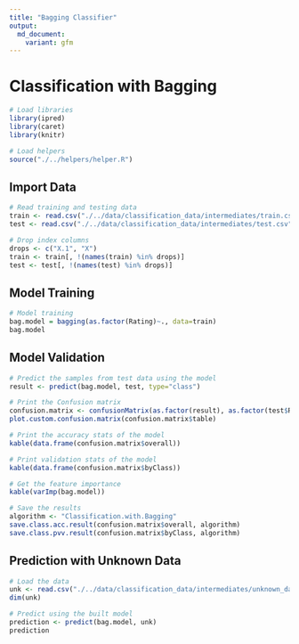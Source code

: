 ```yaml
---
title: "Bagging Classifier"
output:
  md_document:
    variant: gfm
---
```


# Classification with Bagging

```r
# Load libraries
library(ipred)
library(caret)
library(knitr)

# Load helpers
source("./../helpers/helper.R")
```

## Import Data

```r
# Read training and testing data
train <- read.csv("./../data/classification_data/intermediates/train.csv")
test <- read.csv("./../data/classification_data/intermediates/test.csv")

# Drop index columns
drops <- c("X.1", "X")
train <- train[, !(names(train) %in% drops)]
test <- test[, !(names(test) %in% drops)]
```

## Model Training

```r
# Model training
bag.model = bagging(as.factor(Rating)~., data=train)
bag.model
```

## Model Validation

```r
# Predict the samples from test data using the model
result <- predict(bag.model, test, type="class")

# Print the Confusion matrix
confusion.matrix <- confusionMatrix(as.factor(result), as.factor(test$Rating))
plot.custom.confusion.matrix(confusion.matrix$table)
```

```r
# Print the accuracy stats of the model
kable(data.frame(confusion.matrix$overall))
```

```r
# Print validation stats of the model
kable(data.frame(confusion.matrix$byClass))
```

```r
# Get the feature importance
kable(varImp(bag.model))
```

```r
# Save the results
algorithm <- "Classification.with.Bagging"
save.class.acc.result(confusion.matrix$overall, algorithm)
save.class.pvv.result(confusion.matrix$byClass, algorithm)
```

## Prediction with Unknown Data

```r
# Load the data
unk <- read.csv("./../data/classification_data/intermediates/unknown_data.csv")
dim(unk)

# Predict using the built model
prediction <- predict(bag.model, unk)
prediction
```
